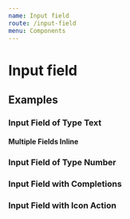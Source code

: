 ```yaml
---
name: Input field
route: /input-field
menu: Components
---
```


# Input field

<limel-props name="limel-input-field" />

## Examples

### Input Field of Type Text

<limel-example path="input-field" name="limel-example-input-field-text" />

#### Multiple Fields Inline

<limel-example path="input-field" name="limel-example-input-field-text-inline" />

### Input Field of Type Number

<limel-example path="input-field" name="limel-example-input-field-number" />

### Input Field with Completions

<limel-example
    path="input-field"
    name="limel-example-input-field-autocomplete"
/>

### Input Field with Icon Action

<limel-example
    path="input-field"
    name="limel-example-input-field-icon"
/>

